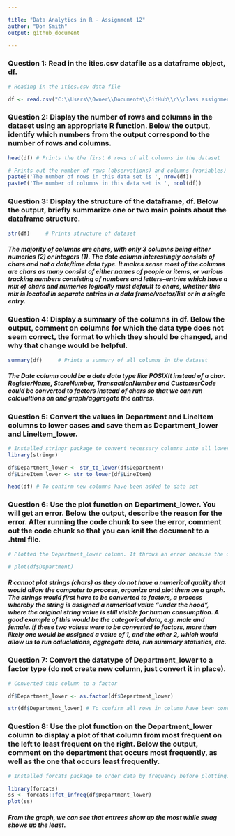 ```yaml
---

title: "Data Analytics in R - Assignment 12"
author: "Don Smith"
output: github_document

---
```


### Question 1: Read in the ities.csv datafile as a dataframe object, df. 

```r
# Reading in the ities.csv data file

df <- read.csv("C:\\Users\\Owner\\Documents\\GitHub\\r\\class assignments\\Data Analytics in R\\Assignment 12\\data\\ities.csv")

```


### Question 2: Display the number of rows and columns in the dataset using an appropriate R function. Below the output, identify which numbers from the output correspond to the number of rows and columns. 

```r

head(df) # Prints the the first 6 rows of all columns in the dataset   

# Prints out the number of rows (observations) and columns (variables)
paste0('The number of rows in this data set is ', nrow(df))
paste0('The number of columns in this data set is ', ncol(df))

```


### Question 3: Display the structure of the dataframe, df. Below the output, briefly summarize one or two main points about the dataframe structure.

```r

str(df)     # Prints structure of dataset

```

##### The majority of columns are chars, with only 3 columns being either numerics (2) or integers (1). The date column interestingly consists of chars and not a date/time data type. It makes sense most of the columns are chars as many consist of either names of people or items, or various tracking numbers consisting of numbers and letters--entries which have a mix of chars and numerics logically must default to chars, whether this mix is located in separate entries in a data frame/vector/list or in a single entry.

### Question 4: Display a summary of the columns in df. Below the output, comment on columns for which the data type does not seem correct, the format to which they should be changed, and why that change would be helpful.

```r

summary(df)     # Prints a summary of all columns in the dataset

```

##### The Date column could be a date data type like POSIXlt instead of a char. RegisterName, StoreNumber, TransactionNumber and CustomerCode could be converted to factors instead of chars so that we can run calcualtions on and graph/aggregate the entires.

### Question 5: Convert the values in Department and LineItem columns to lower cases and save them as Department_lower and LineItem_lower. 

```r

# Installed stringr package to convert necessary columns into all lowercase letters.
library(stringr)

df$Department_lower <- str_to_lower(df$Department)
df$LineItem_lower <- str_to_lower(df$LineItem)

head(df) # To confirm new columns have been added to data set

```


### Question 6: Use the plot function on Department_lower. You will get an error. Below the output, describe the reason for the error. After running the code chunk to see the error, comment out the code chunk so that you can knit the document to a .html file.


```r

# Plotted the Department_lower column. It throws an error because the observations in the data set are chars and not factors. 

# plot(df$Department)

```
##### R cannot plot strings (chars) as they do not have a numerical quality that would allow the computer to process, organize and plot them on a graph. The strings would first have to be converted to factors, a process whereby the string is assigned a numerical value "under the hood", where the original string value is still visible for human consumption. A good example of this would be the categorical data, e.g. male and female. If these two values were to be converted to factors, more than likely one would be assigned a value of 1, and the other 2, which would allow us to run caluclations, aggregate data, run summary statistics, etc.

### Question 7: Convert the datatype of Department_lower to a factor type (do not create new column, just convert it in place). 

```r
# Converted this column to a factor

df$Department_lower <- as.factor(df$Department_lower)

str(df$Department_lower) # To confirm all rows in column have been converted to factor data type

```


### Question 8: Use the plot function on the Department_lower column to display a plot of that column from most frequent on the left to least frequent on the right. Below the output, comment on the department that occurs most frequently, as well as the one that occurs least frequently.

```r
# Installed forcats package to order data by frequency before plotting.

library(forcats)
ss <- forcats::fct_infreq(df$Department_lower)
plot(ss)

```


##### From the graph, we can see that entrees show up the most while swag shows up the least.